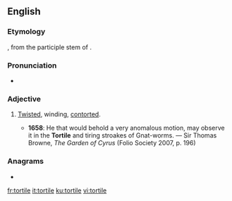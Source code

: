 ==English==

===Etymology===
{{bor|en|la|tortilis}}, from the participle stem of {{m|la|torqueō||twist, turn}}.

===Pronunciation===
* {{IPA|/ˈtɔːtaɪl/|lang=en}}

===Adjective===
{{en-adj}}

# {{lb|en|rare}} [[twisted|Twisted]], winding, [[contorted]].
#* '''1658''': He that would behold a very anomalous motion, may observe it in the '''Tortile''' and tiring stroakes of Gnat-worms. — Sir Thomas Browne, ''The Garden of Cyrus'' (Folio Society 2007, p. 196)

===Anagrams===
* {{l|en|triolet}}

[[fr:tortile]]
[[it:tortile]]
[[ku:tortile]]
[[vi:tortile]]